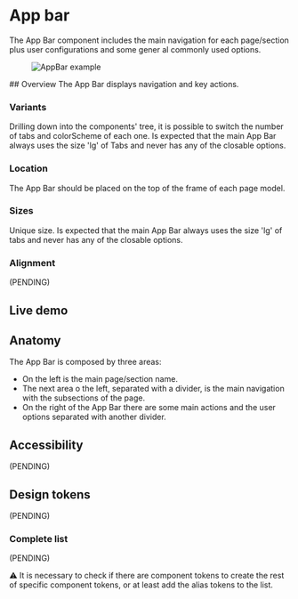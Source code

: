 


<Meta title="Components/AppBar" />

# App bar

The App Bar component includes the main navigation for each page/section plus user configurations and some gener  al commonly used options.
<Figure>
  <img
    alt="AppBar example"
    src="img/AppBar_example-15x.jpg"
  />
</Figure>
## Overview
The App Bar displays navigation and key actions.

### Variants

Drilling down into the components'  tree, it is possible to switch the number of tabs and colorScheme of each one. Is expected that the main App Bar always uses the size 'lg' of Tabs and never has any of the closable options.

<Figure>
  <Figma
    aspectRatio="21x9"
    url="https://www.figma.com/file/4f9wa0fKYIwMue6yo6nrJL/GDS---Web-Previews?node-id=18176-44628&t=6SefHIGJcEozxu4Y-1"
  />
</Figure>

### Location
The App Bar should be placed on the top of the frame of each page model.

### Sizes
Unique size. Is expected that the main App Bar always uses the size 'lg' of tabs and never has any of the closable options.

### Alignment
(PENDING) 

## Live demo

<LiveDemo
  story={Stories.Example}
  urlHtml="https://devoinc.github.io/genesys-styles"
  urlReact="https://devoinc.github.io/genesys-ui/?path=/docs/components-navigation-appbar--docs"
/>

## Anatomy

The App Bar is composed by three areas:

- On the left is the main page/section name.
- The next area o the left, separated with a divider, is the main navigation with the subsections of the page.
- On the right of the App Bar there are some main actions and the user options separated with another divider.

<Figure caption="The internal structure and specs of the AppBar component.">
  <Figma
    aspectRatio="16x9"
    url="https://www.figma.com/file/4f9wa0fKYIwMue6yo6nrJL/GDS---Web-Previews?page-id=14132%3A64260&node-id=18176-33981&node-type=frame&viewport=-455%2C129%2C0.48&t=aR6Ppa5YFLBbGf5y-1&scaling=min-zoom&content-scaling=fixed"
  />
  
</Figure>



## Accessibility

(PENDING)

## Design tokens

(PENDING)

### Complete list

(PENDING)

⚠️ It is necessary to check if there are component tokens to create the rest of specific component tokens, or at least add the alias tokens to the list.

<DesignTokensList componentName="appBar" />
